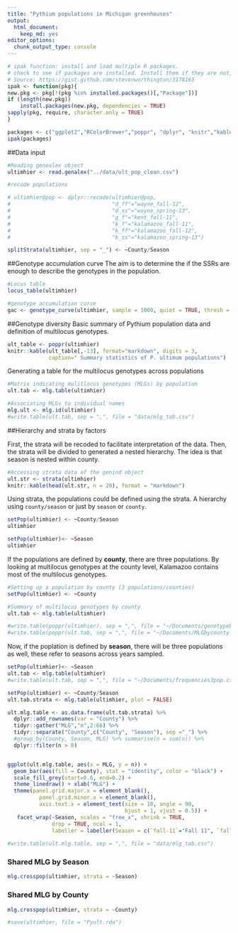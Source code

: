 ```yaml
---
title: "Pythium populations in Michigan greenhouses"
output:
  html_document:
    keep_md: yes
editor_options:
  chunk_output_type: console
---
```


```r
# ipak function: install and load multiple R packages.
# check to see if packages are installed. Install them if they are not, then load them into the R session.
# Source: https://gist.github.com/stevenworthington/3178163
ipak <- function(pkg){
new.pkg <- pkg[!(pkg %in% installed.packages()[,"Package"])]
if (length(new.pkg)) 
    install.packages(new.pkg, dependencies = TRUE)
sapply(pkg, require, character.only = TRUE)
}
```


```r
packages <- c("ggplot2","RColorBrewer","poppr", "dplyr", "knitr","kableExtra")
ipak(packages)
```

##Data input

```r
#Reading genealex object
ultimhier <- read.genalex("../data/ult_pop_clean.csv")

#recode populations

# ultimhier@pop <- dplyr::recode(ultimhier@pop, 
#                                "d_ff"="wayne_fall-12", 
#                                "d_ss"="wayne_spring-13", 
#                                "g_f"="kent_fall-11", 
#                                "k_f"="kalamazoo_fall-11", 
#                                "k_ff"="kalamazoo_fall-12",
#                                "k_ss"="kalamazoo_spring-13")

splitStrata(ultimhier, sep = "_") <- ~County/Season
```


##Genotype accumulation curve
The aim is to determine the if the SSRs are enough to describe the genotypes in the population.

```r
#Locus table
locus_table(ultimhier)

#genotype accumulation curve
gac <- genotype_curve(ultimhier, sample = 1000, quiet = TRUE, thresh = 0.9)
```

##Genotype diversity
Basic summary of Pythium population data and definition of multilocus genotypes.

```r
ult_table <- poppr(ultimhier)
knitr::kable(ult_table[,-13], format="markdown", digits = 3,
             caption=" Summary statistics of P. ultimum populations")
```

Generating a table for the multilocus genotypes across populations
```r
#Matrix indicating mulitlocus genotypes (MLGs) by population
ult.tab <- mlg.table(ultimhier)

#Associating MLGs to individual names
mlg.ult <- mlg.id(ultimhier)
#write.table(ult.tab, sep = ",", file = "data/mlg_tab.csv")
```


##Hierarchy and strata by factors

First, the strata will be recoded to facilitate interpretation of the data.  Then, the strata will be divided to generated a nested 
hierarchy.  The idea is that season is nested within county.

```r
#Accessing strata data of the genind object
ult.str <- strata(ultimhier)
knitr::kable(head(ult.str, n = 20), format = "markdown") 
```

Using strata, the populations could be defined using the strata.  A hierarchy using `county/season` or just by `season` or `county`.

```r
setPop(ultimhier) <- ~County/Season
ultimhier

setPop(ultimhier)<- ~Season
ultimhier
```

If the populations are defined by **county**, there are three populations.  By looking at multilocus genotypes at the county level, Kalamazoo contains most of the multilocus genotypes.

```r
#Setting up a population by county (3 populations/counties)
setPop(ultimhier) <- ~County

#Summary of multilocus genotypes by county
ult.tab <- mlg.table(ultimhier)

#write.table(poppr(ultimhier), sep = ",", file = "~/Documents/genotypebycounty.csv")
#write.table(poppr(ult.tab, sep = ",", file = "~/Documents/MLGbycounty.csv")
```

Now, if the poplation is defined by **season**, there will be three populations as well, these refer to seasons across years sampled.

```r
setPop(ultimhier)<- ~Season
ult.tab <- mlg.table(ultimhier)
#write.table(ult.tab, sep = ",", file = "~/Documents/frequencies3pop.csv")
```

```r
setPop(ultimhier) <- ~County/Season
ult.tab.strata <- mlg.table(ultimhier, plot = FALSE)

ult.mlg.table <- as.data.frame(ult.tab.strata) %>% 
  dplyr::add_rownames(var = "County") %>% 
  tidyr::gather("MLG","n",2:66) %>%
  tidyr::separate("County",c("County", "Season"), sep ="_") %>%
  #group_by(County, Season, MLG) %>% summarise(n = sum(n)) %>%
  dplyr::filter(n > 0)


ggplot(ult.mlg.table, aes(x = MLG, y = n)) + 
  geom_bar(aes(fill = County), stat = "identity", color = "black") +
  scale_fill_grey(start=0.6, end=0.2) +
  theme_linedraw() + xlab("MLG") +
  theme(panel.grid.major.x = element_blank(), 
          panel.grid.minor.x = element_blank(),
          axis.text.x = element_text(size = 10, angle = 90, 
                                     hjust = 1, vjust = 0.5)) +
   facet_wrap(~Season, scales = "free_x", shrink = TRUE, 
              drop = TRUE, ncol = 1,
              labeller = labeller(Season = c(`fall-11`="Fall 11", `fall-12`="Fall 12", `spring-13`="Spring 12-13")))
  
#write.table(ult.mlg.table, sep = ",", file = "data/mlg_tab.csv")
```

### Shared MLG by Season

```r
mlg.crosspop(ultimhier, strata = ~Season)
```

### Shared MLG by County

```r
mlg.crosspop(ultimhier, strata = ~County)
```


```r
#save(ultimhier, file = "Pyult.rda")
```